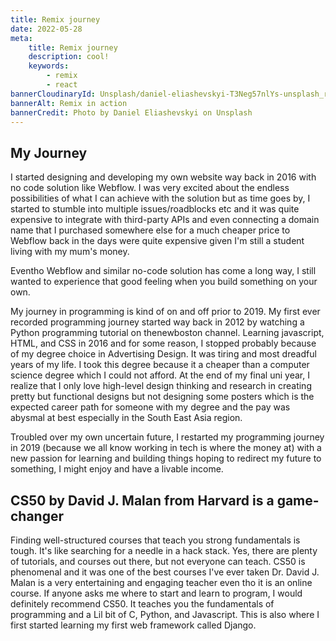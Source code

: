 ```yaml
---
title: Remix journey
date: 2022-05-28
meta:
    title: Remix journey
    description: cool!
    keywords:
        - remix
        - react
bannerCloudinaryId: Unsplash/daniel-eliashevskyi-T3Neg57nlYs-unsplash_rfyws7
bannerAlt: Remix in action
bannerCredit: Photo by Daniel Eliashevskyi on Unsplash
---
```


## My Journey

I started designing and developing my own website way back in 2016 with no code solution like Webflow. I was
very excited about the endless possibilities of what I can achieve with the solution but as time goes by, I started
to stumble into multiple issues/roadblocks etc and it was quite expensive to integrate with third-party APIs
and even connecting a domain name that I purchased somewhere else for a much cheaper price to Webflow back in the
days were quite expensive given I'm still a student living with my mum's money.

Eventho Webflow and similar no-code solution has come a long way, I still wanted to experience that good feeling when you build
something on your own.

My journey in programming is kind of on and off prior to 2019. My first ever recorded programming journey started
way back in 2012 by watching a Python programming tutorial on thenewboston channel. Learning javascript, HTML, and CSS
in 2016 and for some reason, I stopped probably because of my degree choice in Advertising Design. It was tiring and
most dreadful years of my life. I took this degree because it a cheaper than a computer science degree which I could not afford.
At the end of my final uni year, I realize that I only love high-level design thinking and research in creating pretty but
functional designs but not designing some posters which is the expected career path for someone with my degree and the pay was
abysmal at best especially in the South East Asia region.

Troubled over my own uncertain future, I restarted my programming journey in 2019 (because we all know working in tech is where the money at)
with a new passion for learning and building things hoping to redirect my future to something, I might enjoy and have a livable income.

## CS50 by David J. Malan from Harvard is a game-changer

Finding well-structured courses that teach you strong fundamentals is tough. It's like searching for a needle in a hack stack.
Yes, there are plenty of tutorials, and courses out there, but not everyone can teach. CS50 is phenomenal and it was one of the best
courses I've ever taken Dr. David J. Malan is a very entertaining and engaging teacher even tho it is an online course. If anyone
asks me where to start and learn to program, I would definitely recommend CS50. It teaches you the fundamentals of programming and a
Lil bit of C, Python, and Javascript. This is also where I first started learning my first web framework called Django.

